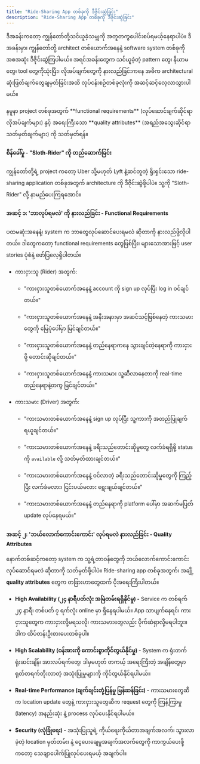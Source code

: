 ```yaml
---
title: "Ride-Sharing App တစ်ခုကို ဒီဇိုင်းဆွဲခြင်း"
description: "Ride-Sharing App တစ်ခုကို ဒီဇိုင်းဆွဲခြင်း"
---
```




ဒီအခန်းကတော့ ကျွန်တော်တို့သင်ယူခဲ့သမျှကို အတူတကွပေါင်းစပ်ရမယ့်နေရာပါပဲ။ ဒီအခန်းမှာ၊ ကျွန်တော်တို့ architect တစ်ယောက်အနေနဲ့ software system တစ်ခုကို အစအဆုံး ဒီဇိုင်းဆွဲကြပါမယ်။ အရင်အခန်းတွေက သင်ယူခဲ့တဲ့ pattern တွေ၊ နိယာမတွေ၊ tool တွေကိုသုံးပြီး၊ လိုအပ်ချက်တွေကို နားလည်ခြင်းကနေ အဓိက architectural ဆုံးဖြတ်ချက်တွေချမှတ်ခြင်းအထိ လုပ်ငန်းစဉ်တစ်ခုလုံးကို အဆင့်ဆင့်လေ့လာသွားပါမယ်။

<Aside title="ရည်ရွယ်ချက်">
 နမူနာ project တစ်ခုအတွက် **functional requirements** (လုပ်ဆောင်ချက်ဆိုင်ရာ လိုအပ်ချက်များ) နှင့် အရေးကြီးသော **quality attributes** (အရည်အသွေးဆိုင်ရာ သတ်မှတ်ချက်များ) ကို သတ်မှတ်ရန်။
</Aside>

#### စိန်ခေါ်မှု - "Sloth-Rider" ကို တည်ဆောက်ခြင်း
ကျွန်တော်တို့ရဲ့ project ကတော့ Uber သို့မဟုတ် Lyft နဲ့ဆင်တူတဲ့ ရိုးရှင်းသော ride-sharing application တစ်ခုအတွက် architecture ကို ဒီဇိုင်းဆွဲဖို့ပါပဲ။ သူ့ကို "Sloth-Rider" လို့ နာမည်ပေးကြရအောင်။

#### အဆင့် ၁: 'ဘာလုပ်ရမလဲ' ကို နားလည်ခြင်း - Functional Requirements
ပထမဆုံးအနေနဲ့၊ system က ဘာတွေလုပ်ဆောင်ပေးရမလဲ ဆိုတာကို နားလည်ဖို့လိုပါတယ်။ ဒါတွေကတော့ functional requirements တွေဖြစ်ပြီး၊ များသောအားဖြင့် user stories ပုံစံနဲ့ ဖော်ပြလေ့ရှိပါတယ်။

- ကားငှားသူ (Rider) အတွက်:

    - "ကားငှားသူတစ်ယောက်အနေနဲ့ account ကို sign up လုပ်ပြီး log in ဝင်ချင်တယ်။"

    - "ကားငှားသူတစ်ယောက်အနေနဲ့ အနီးအနားမှာ အဆင်သင့်ဖြစ်နေတဲ့ ကားသမားတွေကို မြေပုံပေါ်မှာ မြင်ချင်တယ်။"

    - "ကားငှားသူတစ်ယောက်အနေနဲ့ တည်နေရာကနေ သွားချင်တဲ့နေရာကို ကားငှားဖို့ တောင်းဆိုချင်တယ်။"

    - "ကားငှားသူတစ်ယောက်အနေနဲ့ ကားသမား သူ့ဆီလာနေတာကို real-time တည်နေရာနဲ့တကွ မြင်ချင်တယ်။"

- ကားသမား (Driver) အတွက်:

    - "ကားသမားတစ်ယောက်အနေနဲ့ sign up လုပ်ပြီး သူ့ကားကို အတည်ပြုချက်ရယူချင်တယ်။"

    - "ကားသမားတစ်ယောက်အနေနဲ့ ခရီးသည်တောင်းဆိုမှုတွေ လက်ခံရရှိဖို့ status ကို `available` လို့ သတ်မှတ်ထားချင်တယ်။"

    - "ကားသမားတစ်ယောက်အနေနဲ့ ဝင်လာတဲ့ ခရီးသည်တောင်းဆိုမှုတွေကို ကြည့်ပြီး လက်ခံမလား၊ ငြင်းပယ်မလား ရွေးချယ်ချင်တယ်။"

    - "ကားသမားတစ်ယောက်အနေနဲ့ တည်နေရာကို platform ပေါ်မှာ အဆက်မပြတ် update လုပ်နေရမယ်။"

#### အဆင့် ၂: 'ဘယ်လောက်ကောင်းကောင်း' လုပ်ရမလဲ နားလည်ခြင်း - Quality Attributes

နောက်တစ်ဆင့်ကတော့ system က သူ့ရဲ့တာဝန်တွေကို ဘယ်လောက်ကောင်းကောင်း လုပ်ဆောင်ရမလဲ ဆိုတာကို သတ်မှတ်ဖို့ပါပဲ။ Ride-sharing app တစ်ခုအတွက်၊ အချို့ **quality attributes** တွေက တခြားဟာတွေထက် ပိုအရေးကြီးပါတယ်။

- **High Availability (၂၄ နာရီပတ်လုံး အမြဲတမ်းရရှိနိုင်မှု) -** Service က တစ်ရက် ၂၄ နာရီ၊ တစ်ပတ် ၇ ရက်လုံး online မှာ ရှိနေရပါမယ်။ App သာပျက်နေရင်၊ ကားငှားသူတွေက ကားငှားလို့မရသလို၊ ကားသမားတွေလည်း ပိုက်ဆံရှာလို့မရပါဘူး။ ဒါက ထိပ်တန်းဦးစားပေးတစ်ခုပါ။

- **High Scalability (ဝန်အားကို ကောင်းစွာကိုင်တွယ်နိုင်မှု) -** System က ရုံးတက်ရုံးဆင်းချိန်၊ အားလပ်ရက်တွေ၊ ဒါမှမဟုတ် တကယ့် အရေးကြီးတဲ့ အချိန်တွေမှာ ရုတ်တရက်တိုးလာတဲ့ အသုံးပြုမှုများကို ကိုင်တွယ်နိုင်ရပါမယ်။

- **Real-time Performance (ချက်ချင်းတုံ့ပြန်မှု မြန်ဆန်ခြင်း) -** ကားသမားတွေဆီက location update တွေနဲ့ ကားငှားသူတွေဆီက request တွေကို ကြန့်ကြာမှု (latency) အနည်းဆုံး နဲ့ process လုပ်ပေးနိုင်ရပါမယ်။

- **Security (လုံခြုံရေး) -** အသုံးပြုသူရဲ့ ကိုယ်ရေးကိုယ်တာအချက်အလက်၊ သွားလာခဲ့တဲ့ location မှတ်တမ်း၊ နဲ့ ငွေပေးချေမှုအချက်အလက်တွေကို ကာကွယ်ပေးဖို့ကတော့ သေချာပေါက်ပြုလုပ်ပေးရမယ့် အချက်ပါ။

<ContentImage src={slothRider} alt="Sloth-Rider Requirements" />